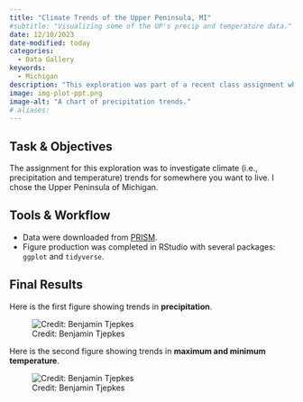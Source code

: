 ```yaml
---
title: "Climate Trends of the Upper Peninsula, MI"
#subtitle: "Visualizing some of the UP's precip and temperature data."
date: 12/10/2023
date-modified: today
categories:
  - Data Gallery
keywords:
  - Michigan
description: "This exploration was part of a recent class assignment where I was tasked to develop a **historic climate profile** for a location I would like to live in the future. I picked the Upper Peninsula of Michigan for my location, then sourced **PRISM climate data**, built some climate charts."
image: img-plot-ppt.png
image-alt: "A chart of precipitation trends."
# aliases:
---
```


## Task & Objectives

The assignment for this exploration was to investigate climate (i.e., precipitation and temperature) trends for somewhere you want to live. I chose the Upper Peninsula of Michigan.

## Tools & Workflow

- Data were downloaded from [PRISM](https://prism.oregonstate.edu/).
- Figure production was completed in RStudio with several packages: `ggplot` and `tidyverse`.


## Final Results

Here is the first figure showing trends in **precipitation**.

![Credit: Benjamin Tjepkes](img-plot-ppt.png)

Here is the second figure showing trends in **maximum and minimum temperature**.

![Credit: Benjamin Tjepkes](img-plot-temps.png)